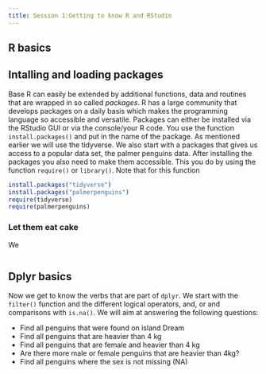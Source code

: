 ```yaml
---
title: Session 1:Getting to know R and RStudio
---
```


## R basics 

## Intalling and loading packages
Base R can easily be extended by additional functions, data and routines that are wrapped in so called *packages*. R has a large community that develops packages on a daily basis which makes the programming language so accessible and versatile. Packages can either be installed via the RStudio GUI or via the console/your R code. You use the function `install.packages()` and put in the name of the package. As mentioned earlier we will use the tidyverse. We also start with a packages that gives us access to a popular data set, the palmer penguins data. After installing the packages you also need to make them accessible. This you do by using the function `require()` or `library()`. Note that for this function

```r
install.packages("tidyverse")
install.packages("palmerpenguins")
require(tidyverse)
require(palmerpenguins)
```


### Let them eat cake
We 

```r

```


## Dplyr basics
Now we get to know the verbs that are part of `dplyr`. We start with the `filter()` function and the different logical operators, and, or and comparisons with `is.na()`. We will aim at answering the following questions: 

* Find all penguins that were found on island Dream
* Find all penguins that are heavier than 4 kg
* Find all penguins that are female and heavier than 4 kg
* Are there more male or female penguins that are heavier than 4kg?
* Find all penguins where the sex is not missing (NA)



